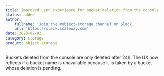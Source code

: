 ```yaml
---
title: Improved user experience for bucket deletion from the console
status: added
author:
    fullname: 'Join the #object-storage channel on Slack.'
    url: 'https://slack.scaleway.com'
date: 2023-02-03
category: storage
product: object-storage
---
```


Buckets deleted from the console are only deleted after 24h. The UX now reflects if a bucket name is unavailable because it is taken by a bucket whose deletion is pending.

